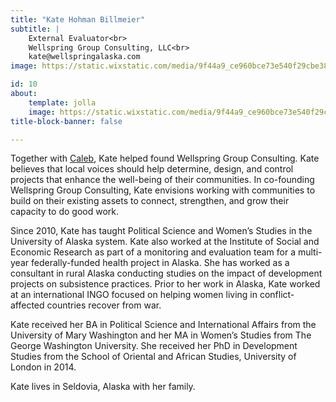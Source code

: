 ```yaml
---
title: "Kate Hohman Billmeier"
subtitle: | 
    External Evaluator<br>
    Wellspring Group Consulting, LLC<br>
    kate@wellspringalaska.com
image: https://static.wixstatic.com/media/9f44a9_ce960bce73e540f29cbe38c968abd832~mv2.jpg/v1/fill/w_430,h_430,al_c,q_80,usm_0.66_1.00_0.01,enc_auto/kate-king_ed_edited_edited_edited.jpg

id: 10
about:
    template: jolla
    image: https://static.wixstatic.com/media/9f44a9_ce960bce73e540f29cbe38c968abd832~mv2.jpg/v1/fill/w_430,h_430,al_c,q_80,usm_0.66_1.00_0.01,enc_auto/kate-king_ed_edited_edited_edited.jpg
title-block-banner: false

---
```


Together with [Caleb](caleb_billmeier.qmd), Kate helped found Wellspring Group Consulting. Kate believes that local voices should help determine, design, and control projects that enhance the well-being of their communities. In co-founding Wellspring Group Consulting, Kate envisions working with communities to build on their existing assets to connect, strengthen, and grow their capacity to do good work.

Since 2010, Kate has taught Political Science and Women’s Studies in the University of Alaska system. Kate also worked at the Institute of Social and Economic Research as part of a monitoring and evaluation team for a multi-year federally-funded health project in Alaska. She has worked as a consultant in rural Alaska conducting studies on the impact of development projects on subsistence practices. Prior to her work in Alaska, Kate worked at an international INGO focused on helping women living in conflict-affected countries recover from war.

Kate received her BA in Political Science and International Affairs from the University of Mary Washington and her MA in Women’s Studies from The George Washington University. She received her PhD in Development Studies from the School of Oriental and African Studies, University of London in 2014.

Kate lives in Seldovia, Alaska with her family.